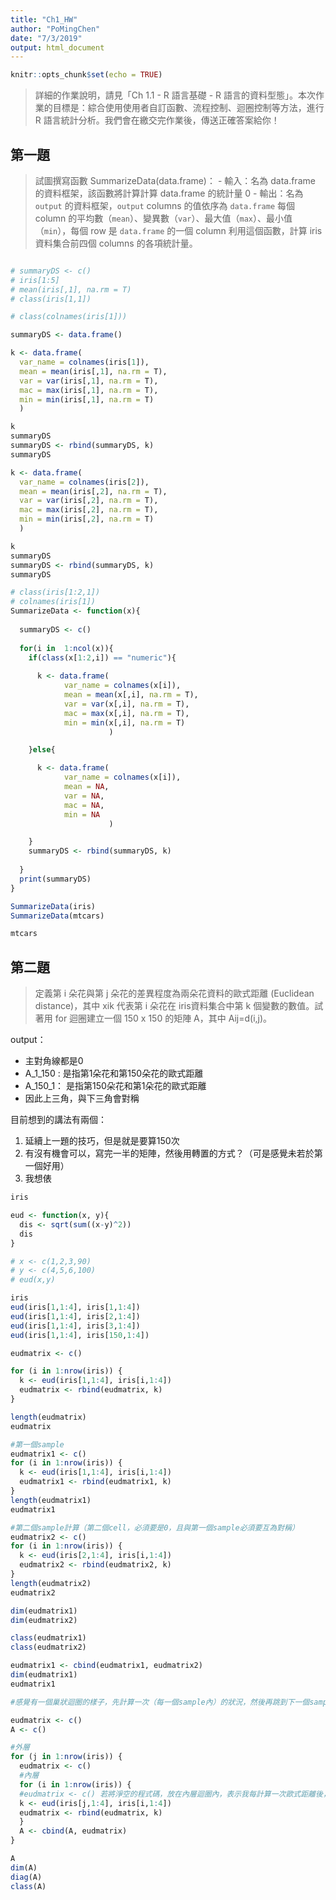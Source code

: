 ```yaml
---
title: "Ch1_HW"
author: "PoMingChen"
date: "7/3/2019"
output: html_document
---
```


```r
knitr::opts_chunk$set(echo = TRUE)
```

> 詳細的作業說明，請見「Ch 1.1 - R 語言基礎 -  R 語言的資料型態」。本次作業的目標是：綜合使用使用者自訂函數、流程控制、迴圈控制等方法，進行 R 語言統計分析。我們會在繳交完作業後，傳送正確答案給你！

## 第一題

> 試圖撰寫函數 SummarizeData(data.frame)： 
- 輸入：名為 data.frame 的資料框架，該函數將計算計算 data.frame 的統計量 0    - 輸出：名為 `output` 的資料框架，`output`  columns 的值依序為 `data.frame` 每個 column 的平均數（`mean`）、變異數（`var`）、最大值（`max`）、最小值（`min`），每個 row 是 `data.frame` 的一個 column 
利用這個函數，計算 iris 資料集合前四個 columns 的各項統計量。

```r

```


```r
# summaryDS <- c()
# iris[1:5]
# mean(iris[,1], na.rm = T)
# class(iris[1,1])

# class(colnames(iris[1]))

summaryDS <- data.frame()

k <- data.frame(
  var_name = colnames(iris[1]),
  mean = mean(iris[,1], na.rm = T),
  var = var(iris[,1], na.rm = T),
  mac = max(iris[,1], na.rm = T),
  min = min(iris[,1], na.rm = T)
  )

k
summaryDS
summaryDS <- rbind(summaryDS, k)
summaryDS

k <- data.frame(
  var_name = colnames(iris[2]),
  mean = mean(iris[,2], na.rm = T),
  var = var(iris[,2], na.rm = T),
  mac = max(iris[,2], na.rm = T),
  min = min(iris[,2], na.rm = T)
  )

k
summaryDS
summaryDS <- rbind(summaryDS, k)
summaryDS
``` 


```r
# class(iris[1:2,1])
# colnames(iris[1])
SummarizeData <- function(x){
  
  summaryDS <- c()
  
  for(i in  1:ncol(x)){
    if(class(x[1:2,i]) == "numeric"){
      
      k <- data.frame(
            var_name = colnames(x[i]),
            mean = mean(x[,i], na.rm = T),
            var = var(x[,i], na.rm = T),
            mac = max(x[,i], na.rm = T),
            min = min(x[,i], na.rm = T)
                      )

    }else{

      k <- data.frame(
            var_name = colnames(x[i]),
            mean = NA,
            var = NA,
            mac = NA,
            min = NA
                      )

    }
    summaryDS <- rbind(summaryDS, k)
    
  }
  print(summaryDS)
}
```

```r
SummarizeData(iris)
SummarizeData(mtcars)

mtcars
```


## 第二題

> 定義第 i 朵花與第 j 朵花的差異程度為兩朵花資料的歐式距離 (Euclidean distance)，其中 xik 代表第 i 朵花在 iris資料集合中第 k 個變數的數值。試著用 for 迴圈建立一個 150 x 150 的矩陣 A，其中 Aij=d(i,j)。

output：

- 主對角線都是0
- A_1_150 : 是指第1朵花和第150朵花的歐式距離
- A_150_1： 是指第150朵花和第1朵花的歐式距離
- 因此上三角，與下三角會對稱

目前想到的講法有兩個：

1. 延續上一題的技巧，但是就是要算150次
2. 有沒有機會可以，寫完一半的矩陣，然後用轉置的方式？（可是感覺未若於第一個好用）
3. 我想俵

```r
iris
```

```r
eud <- function(x, y){
  dis <- sqrt(sum((x-y)^2))
  dis
}

# x <- c(1,2,3,90)
# y <- c(4,5,6,100)
# eud(x,y)
```

```r
iris
eud(iris[1,1:4], iris[1,1:4])
eud(iris[1,1:4], iris[2,1:4])
eud(iris[1,1:4], iris[3,1:4])
eud(iris[1,1:4], iris[150,1:4])

eudmatrix <- c()

for (i in 1:nrow(iris)) {
  k <- eud(iris[1,1:4], iris[i,1:4])
  eudmatrix <- rbind(eudmatrix, k)
}

length(eudmatrix)
eudmatrix

```

```r
#第一個sample
eudmatrix1 <- c()
for (i in 1:nrow(iris)) {
  k <- eud(iris[1,1:4], iris[i,1:4])
  eudmatrix1 <- rbind(eudmatrix1, k)
}
length(eudmatrix1)
eudmatrix1

#第二個sample計算（第二個cell，必須要是0，且與第一個sample必須要互為對稱）
eudmatrix2 <- c()
for (i in 1:nrow(iris)) {
  k <- eud(iris[2,1:4], iris[i,1:4])
  eudmatrix2 <- rbind(eudmatrix2, k)
}
length(eudmatrix2)
eudmatrix2

dim(eudmatrix1)
dim(eudmatrix2)

class(eudmatrix1)
class(eudmatrix2)

eudmatrix1 <- cbind(eudmatrix1, eudmatrix2)
dim(eudmatrix1)
eudmatrix1

```


```r
#感覺有一個巢狀迴圈的樣子，先計算一次（每一個sample內）的狀況，然後再跳到下一個sample的狀況。

eudmatrix <- c()
A <- c()

#外層
for (j in 1:nrow(iris)) {
  eudmatrix <- c()
  #內層
  for (i in 1:nrow(iris)) {
  #eudmatrix <- c() 若將淨空的程式碼，放在內層迴圈內，表示我每計算一次歐式距離後，eudmartix就會被淨空一次，自然只有計算「與第150號樣本的距離」，所以內迴圈的cell只有1，然後再到外層的cbind，才會變成1*150，且Col150＝0，因為他與自己的距離是=0
  k <- eud(iris[j,1:4], iris[i,1:4])
  eudmatrix <- rbind(eudmatrix, k)
  }
  A <- cbind(A, eudmatrix)
}

A
dim(A)
diag(A)
class(A)
```



